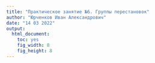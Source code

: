 ```yaml
---
title: "Практическое занятие №6. Группы перестановок"
author: "Юрченков Иван Александрович"
date: "14 03 2022"
output: 
  html_document: 
    toc: yes
    fig_width: 8
    fig_height: 8
---
```


